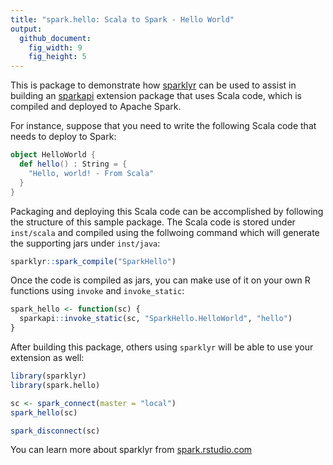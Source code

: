```yaml
---
title: "spark.hello: Scala to Spark - Hello World"
output:
  github_document:
    fig_width: 9
    fig_height: 5
---
```


This is package to demonstrate how [sparklyr](http://github.com/rstudio/sparklyr) can be used to assist in
building an [sparkapi](http://github.com/rstudio/sparkapi) extension package that uses Scala code, which
is compiled and deployed to Apache Spark.

For instance, suppose that you need to write the following Scala code
that needs to deploy to Spark:

```scala
object HelloWorld {
  def hello() : String = {
    "Hello, world! - From Scala"
  }
}
```

Packaging and deploying this Scala code can be accomplished by following
the structure of this sample package. The Scala code is stored under 
`inst/scala` and compiled using the follwoing command which will generate
the supporting jars under `inst/java`:

```r
sparklyr::spark_compile("SparkHello")
```

Once the code is compiled as jars, you can make use of it on your own R
functions using `invoke` and `invoke_static`:

```r
spark_hello <- function(sc) {
  sparkapi::invoke_static(sc, "SparkHello.HelloWorld", "hello")
}
```

After building this package, others using `sparklyr` will be able to use
your extension as well:

```r
library(sparklyr)
library(spark.hello)

sc <- spark_connect(master = "local")
spark_hello(sc)

spark_disconnect(sc)
```

You can learn more about sparklyr from [spark.rstudio.com](http://spark.rstudio.com/)

